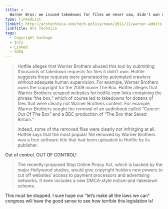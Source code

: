 ```yaml
---
title: >
  Warner Bros: we issued takedowns for files we never saw, didn't own copyright to
type: linkedList
linkUrl: http://arstechnica.com/tech-policy/news/2011/11/warner-admits-it-issues-takedowns-for-files-it-hasnt-looked-at.ars
linkTitle: Ars Technica
tags:
  - Copyright Garbage
  - Info
  - Linked
  - SOPA
---
```


> Hotfile alleges that Warner Brothers abused this tool by submitting thousands of takedown requests for files it didn’t own. Hotfile suggests these requests were generated by automated crawlers without adequate human supervision. For example, Warner Brothers owns the copyright for the 2009 movie The Box. Hotfile alleges that Warner Brothers scraped websites for hotfile.com links containing the phrase “the box,” which of course led to takedowns for dozens of files that were clearly not Warner Brothers content. For example, Warner Brothers sought the removal of an audiobook called “Cancer: Out Of The Box” and a BBC production of “The Box that Saved Britain.”
>
> Indeed, some of the removed files were clearly not infringing at all. Hotfile says that the most popular file removed by Warner Brothers was a free software title that had been uploaded to Hotfile by its publisher.

Out of control. OUT OF CONTROL!

> The recently-proposed Stop Online Piracy Act, which is backed by the major Hollywood studios, would give copyright holders new powers to cut off websites’ access to payment processors and advertising networks. It even includes a new DMCA-style notice-and-takedown scheme.

This must be stopped. I sure hope our “let’s make all the laws we can” congress will have the good sense to see how terrible this legislation is!
